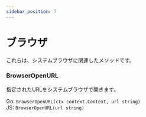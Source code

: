 ```yaml
---
sidebar_position: 7
---
```


# ブラウザ

これらは、システムブラウザに関連したメソッドです。

### BrowserOpenURL

指定されたURLをシステムブラウザで開きます。

Go: `BrowserOpenURL(ctx context.Context, url string)`<br/> JS: `BrowserOpenURL(url string)`
